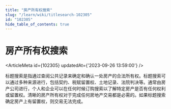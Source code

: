 ```yaml
---
title: "房产所有权搜索"
slug: "/learn/wiki/titlesearch-102305"
id: "102305"
hide_table_of_contents: true
---
```



# 房产所有权搜索

<ArticleMeta id={102305} updatedAt={'2023-09-26 13:59:00'} />
<div className='border-solid border-b border-t-0 my-4 border-[var(--ifm-color-gray-300)]' />

标题搜索是指通过查阅公共记录来确定和确认一处房产的合法所有权。标题搜索可以通过多种来源进行，包括契约、税赋留置权、土地记录、法院判决等。通常由房产公司进行，个人和企业可以在任何时候订购搜索以了解特定房产是否有任何权利或留置权。清晰的房产所有权对于完成任何房地产交易都是必需的。如果标题搜索确定房产上有留置权，则交易无法完成。

